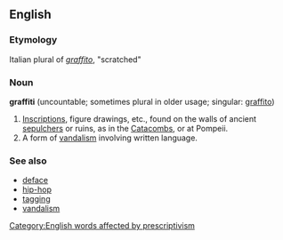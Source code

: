 ==English==
===Etymology===
Italian plural of ''[[graffito]]'', "scratched"

===Noun===
'''graffiti''' (uncountable; sometimes plural in older usage; singular: [[graffito]])

#[[Inscription]]s, figure drawings, etc., found on the walls of ancient [[sepulchers]] or ruins, as in the [[Catacombs]], or at Pompeii.
#A form of [[vandalism]] involving written language.

===See also===
*[[deface]]
*[[hip-hop]]<!-- one- and two-word non-hyphenated forms? -->
*[[tagging]]
*[[vandalism]]

[[Category:English words affected by prescriptivism]]